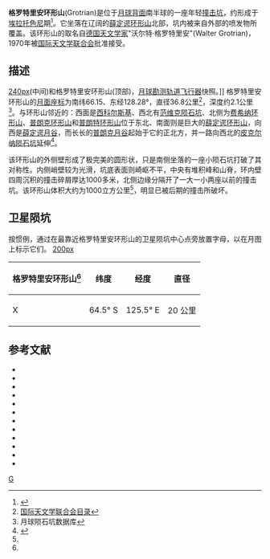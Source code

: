 {{lunar crater data
| image = Normal grotrian-clem1.jpg|260px
| caption =克里门汀号飞船拍摄的照片
| latitude = 66.15
| N_or_S = S
| longitude = 128.28
| E_or_W = E
| diameter = 36.8 公里
| depth = ''2.1''
| colong = 233
| eponym = 沃尔特·格罗特里安
}}

'''格罗特里安环形山'''(Grotrian)是位于[[月球背面|月球背面]]南半球的一座年轻[[撞击坑|撞击坑]]，约形成于[[埃拉托色尼|埃拉托色尼]]期<ref>{{Cite web |url=http://the-moon.wikispaces.com/ |title=格罗特里安环形山在线说明 维基月球 |access-date=2016-03-08 |archive-date=2019-05-28 |archive-url=https://web.archive.org/web/20190528141022/https://the-moon.wikispaces.com/ |dead-url=no }}</ref>。它坐落在辽阔的[[薛定谔环形山|薛定谔环形山]]北部，坑内被来自外部的喷发物所覆盖。该环形山的取名自[[德国|德国]][[天文学家|天文学家]]"沃尔特·格罗特里安"(Walter Grotrian)，1970年被[[国际天文学联合会|国际天文学联合会]]批准接受。

==描述==
[[image:Schrödinger_(LRO).png|240px]](中间)和格罗特里安环形山(顶部)，[[月球勘测轨道飞行器|月球勘测轨道飞行器]]快照。]]
格罗特里安环形山的[[月面座标|月面座标]]为南纬66.15、东经128.28°，直径36.8公里<ref name="IAU">[http://planetarynames.wr.usgs.gov/Feature/2258 国际天文学联合会目录]</ref>，深度约2.1公里<ref name=LICD>月球陨石坑数据库</ref>。与环形山邻近的：西面是[[西科尔斯基_(环形山)|西科尔斯基]]、西北有[[范维克陨石坑|范维克陨石坑]]、北侧为[[费希纳环形山|费希纳环形山]]、[[普朗克环形山|普朗克环形山]]和[[普朗特环形山|普朗特环形山]]位于东北、南面则是巨大的[[薛定谔环形山|薛定谔环形山]]，向西是[[薛定谔月谷|薛定谔月谷]]，而长长的[[普朗克月谷|普朗克月谷]]起始于它的正北方，并一路向西北的[[皮克尔纳陨石坑|皮克尔纳陨石坑]]延伸<ref>{{Cite web |url=http://planetarynames.wr.usgs.gov/images/Lunar/lac_140_lo.pdf |title=格罗特里安环形山地图 LAC-140 |access-date=2016-03-08 |archive-date=2013-02-20 |archive-url=https://web.archive.org/web/20130220212553/http://planetarynames.wr.usgs.gov/images/Lunar/lac_140_lo.pdf |dead-url=no }}</ref>。

该环形山的外侧壁形成了极完美的圆形状，只是南侧坐落的一座小陨石坑打破了其对称性。内侧峭壁较为光滑，坑底表面则崎岖不平，中央有堆积峰和山脊，环内壁四周沉积的撞击碎屑厚达1000多米，北侧边缘分隔开了一大一小两座以前的撞击坑。该环形山体积大约为1000立方公里<ref name="LICD"/>，明显已被后期的撞击所破坏。

==卫星陨坑==
按惯例，通过在最靠近格罗特里安环形山的卫星陨坑中心点旁放置字母，以在月图上标示它们。
[[image:Grotrian_sattelite_craters_map.jpg|200px]]
{| class="wikitable" style="text-align: right;"
|-
! scope="col" | 格罗特里安环形山<ref name="IAU"/>
! scope="col" | 纬度
! scope="col" | 经度
! scope="col" | 直径
|-
! scope="row" | X
| 64.5° S
| 125.5° E
| 20 公里
|}{{clear}}
== 参考文献 ==
{{refbegin}}
* {{cite book
  | last1 = Andersson
  | first1 = L. E.
  | last2 = Whitaker
  | first2 = E. A.
  | authorlink2 = Ewen Whitaker
  | date = 1982
  | title = [[NASA|NASA]] Catalogue of Lunar Nomenclature
  | publisher = NASA RP-1097
  | ref = harv
  }}
* {{cite web
  | last = Blue
  | first = Jennifer
  | date = July 25, 2007
  | title = Gazetteer of Planetary Nomenclature
  | publisher = [[United_States_Geological_Survey|USGS]]
  | url = http://planetarynames.wr.usgs.gov/
  | accessdate = 2007-08-05
  | ref = harv
  | archive-date = 2013-02-13
  | archive-url = https://www.webcitation.org/6EOCinkK0?url=http://planetarynames.wr.usgs.gov/
  | dead-url = no
  }}
* {{cite book
  | last1 = Bussey
  | first1 = B.
  | authorlink1 = Ben Bussey
  | last2 = Spudis
  | first2 = P.
  | authorlink2 = Paul Spudis
  | date = 2004
  | title = The Clementine Atlas of the Moon
  | publisher = Cambridge University Press
  | location = New York
  | isbn = 978-0-521-81528-4
  | ref = harv
  }}
* {{cite book
  | last1 = Cocks
  | first1 = Elijah E.
  | last2 = Cocks
  | first2 = Josiah C.
  | date = 1995
  | title = Who's Who on the Moon: A Biographical Dictionary of Lunar Nomenclature
  | url = https://archive.org/details/isbn_9780936389271
  | publisher = Tudor Publishers
  | isbn = 978-0-936389-27-1
  | ref = harv
  }}
* {{cite web
  | last = McDowell
  | first = Jonathan
  | date = July 15, 2007
  | url = http://host.planet4589.org/astro/lunar/
  | title = Lunar Nomenclature
  | publisher = Jonathan's Space Report
  | accessdate = 2007-10-24
  | ref = harv
  | archive-date = 2012-05-26
  | archive-url = https://www.webcitation.org/67wcYNfK3?url=http://host.planet4589.org/astro/lunar/
  | dead-url = no
  }}
* {{cite journal| last1 = Menzel| first1 = D. H.| last2 = Minnaert| first2 = M.| last3 = Levin| first3 = B.| last4 = Dollfus| first4 = A.| last5 = Bell| first5 = B.| title = Report on Lunar Nomenclature by the Working Group of Commission 17 of the IAU| doi = 10.1007/BF00171763| journal = Space Science Reviews| volume = 12| issue = 2| pages = 136–186| date = 1971| bibcode = 1971SSRv...12..136M| ref = harv}}
* {{cite book
  | first = Patrick
  | last = Moore
  | authorlink = Patrick Moore
  | date = 2001
  | title = On the Moon
  | url = https://archive.org/details/patrickmooreonmo00patr
  | publisher = Sterling Publishing Co.
  | isbn = 978-0-304-35469-6
  | ref = harv
  }}
* {{cite book
  | first = Fred W.
  | last = Price
  | date = 1988
  | title = The Moon Observer's Handbook
  | publisher = Cambridge University Press
  | isbn = 978-0-521-33500-3
  | ref = harv
  }}
* {{cite book
  | last = Rükl
  | first = Antonín
  | authorlink = Antonín Rükl
  | date = 1990
  | title = Atlas of the Moon
  | publisher = Kalmbach Books
  | isbn = 978-0-913135-17-4
  | ref = harv
  }}
* {{cite book
  | last = Webb
  | first = Rev. T. W.
  | authorlink = Thomas William Webb
  | date = 1962
  | title = Celestial Objects for Common Telescopes
  | url = https://archive.org/details/celestialobjects00webb
  | edition = 6th revised
  | publisher = Dover
  | isbn = 978-0-486-20917-3
  | ref = harv
  }}
* {{cite book
  | first = Ewen A.
  | last = Whitaker
  | authorlink = Ewen Whitaker
  | date = 1999
  | title = Mapping and Naming the Moon
  | publisher = Cambridge University Press
  | isbn = 978-0-521-62248-6
  | ref = harv
  }}
* {{cite book
  | first = Peter T.
  | last = Wlasuk
  | date = 2000
  | title = Observing the Moon
  | publisher = Springer
  | isbn = 978-1-85233-193-1
  | ref = harv
 }}

[[Category:月球环形山|G]]
{{月球環形山 (G-K)}}